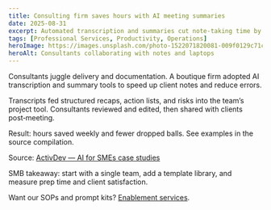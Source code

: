 ```yaml
---
title: Consulting firm saves hours with AI meeting summaries
date: 2025-08-31
excerpt: Automated transcription and summaries cut note‑taking time by 75% and improved handoff quality across a boutique consulting firm.
tags: [Professional Services, Productivity, Operations]
heroImage: https://images.unsplash.com/photo-1522071820081-009f0129c71c?q=80&w=1600&auto=format&fit=crop
heroAlt: Consultants collaborating with notes and laptops
---
```


Consultants juggle delivery and documentation. A boutique firm adopted AI transcription and summary tools to speed up client notes and reduce errors.

Transcripts fed structured recaps, action lists, and risks into the team’s project tool. Consultants reviewed and edited, then shared with clients post‑meeting.

Result: hours saved weekly and fewer dropped balls. See examples in the source compilation.

Source: [ActivDev — AI for SMEs case studies](https://www.activdev.com/en/artificial-intelligence-for-smes-case-studies-examples/#:~:text=Case%20Study%20,Automating%20Meeting%20Summaries)

SMB takeaway: start with a single team, add a template library, and measure prep time and client satisfaction.

Want our SOPs and prompt kits? [Enablement services](/services).
